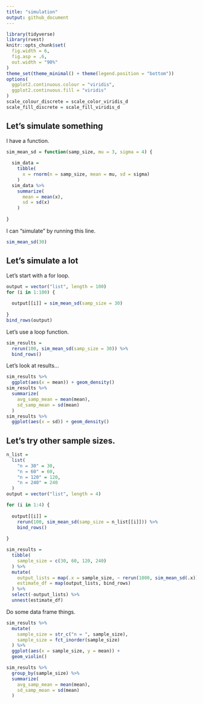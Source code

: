 ```yaml
---
title: "simulation"
output: github_document
---
```


```r
library(tidyverse)
library(rvest)
knitr::opts_chunk$set(
  fig.width = 6,
  fig.asp = .6,
  out.width = "90%"
)
theme_set(theme_minimal() + theme(legend.position = "bottom"))
options(
  ggplot2.continuous.colour = "viridis",
  ggplot2.continuous.fill = "viridis"
)
scale_colour_discrete = scale_color_viridis_d
scale_fill_discrete = scale_fill_viridis_d
```


## Let's simulate something

I have a function.

```r
sim_mean_sd = function(samp_size, mu = 3, sigma = 4) {
  
  sim_data = 
    tibble(
      x = rnorm(n = samp_size, mean = mu, sd = sigma)
    )
  sim_data %>% 
    summarize(
      mean = mean(x),
      sd = sd(x)
    )
  
}
```

I can "simulate" by running this line. 

```r
sim_mean_sd(30)
```


## Let's simulate a lot

Let's start with a for loop.

```r
output = vector("list", length = 100)
for (i in 1:100) {
  
  output[[i]] = sim_mean_sd(samp_size = 30)
  
}
bind_rows(output)
```

Let's use a loop function.

```r
sim_results = 
  rerun(100, sim_mean_sd(samp_size = 30)) %>% 
  bind_rows()
```

Let's look at results...


```r
sim_results %>% 
  ggplot(aes(x = mean)) + geom_density()
sim_results %>% 
  summarize(
    avg_samp_mean = mean(mean),
    sd_samp_mean = sd(mean)
  )
sim_results %>% 
  ggplot(aes(x = sd)) + geom_density()
```

## Let's try other sample sizes.


```r
n_list = 
  list(
    "n = 30" = 30,
    "n = 60" = 60,
    "n = 120" = 120,
    "n = 240" = 240
  )
output = vector("list", length = 4)

for (i in 1:4) {
  
  output[[i]] = 
    rerun(100, sim_mean_sd(samp_size = n_list[[i]])) %>% 
    bind_rows()
  
}
```

```r
sim_results = 
  tibble(
    sample_size = c(30, 60, 120, 240)
  ) %>% 
  mutate(
    output_lists = map(.x = sample_size, ~ rerun(1000, sim_mean_sd(.x))),
    estimate_df = map(output_lists, bind_rows)
  ) %>% 
  select(-output_lists) %>% 
  unnest(estimate_df)
```

Do some data frame things.

```r
sim_results %>% 
  mutate(
    sample_size = str_c("n = ", sample_size),
    sample_size = fct_inorder(sample_size)
  ) %>% 
  ggplot(aes(x = sample_size, y = mean)) + 
  geom_violin()
```

```r
sim_results %>% 
  group_by(sample_size) %>% 
  summarize(
    avg_samp_mean = mean(mean),
    sd_samp_mean = sd(mean)
  )
```